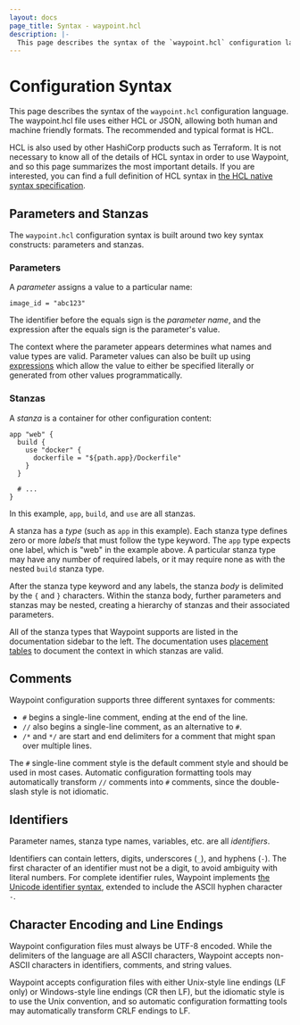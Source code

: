 ```yaml
---
layout: docs
page_title: Syntax - waypoint.hcl
description: |-
  This page describes the syntax of the `waypoint.hcl` configuration language. The waypoint.hcl file uses either HCL or JSON, allowing both human and machine friendly formats. The recommended and typical format is HCL.
---
```


# Configuration Syntax

This page describes the syntax of the `waypoint.hcl` configuration language.
The waypoint.hcl file uses either HCL or JSON, allowing both human and machine
friendly formats. The recommended and typical format is HCL.

HCL is also used by other HashiCorp products such as Terraform.
It is not necessary to know all of the details of HCL syntax in
order to use Waypoint, and so this page summarizes the most important
details. If you are interested, you can find a full definition of HCL
syntax in
[the HCL native syntax specification](https://github.com/hashicorp/hcl/blob/hcl2/hclsyntax/spec.md).

## Parameters and Stanzas

The `waypoint.hcl` configuration syntax is built around two key syntax constructs:
parameters and stanzas.

### Parameters

A _parameter_ assigns a value to a particular name:

```hcl
image_id = "abc123"
```

The identifier before the equals sign is the _parameter name_, and the expression
after the equals sign is the parameter's value.

The context where the parameter appears determines what names and value types
are valid. Parameter values can also be built up using
[expressions](/docs/configuration/expressions/index.html) which allow the value to
either be specified literally or generated from other values programmatically.

### Stanzas

A _stanza_ is a container for other configuration content:

```hcl
app "web" {
  build {
    use "docker" {
      dockerfile = "${path.app}/Dockerfile"
    }
  }

  # ...
}
```

In this example, `app`, `build`, and `use` are all stanzas.

A stanza has a _type_ (such as `app` in this example). Each stanza type defines
zero or more _labels_ that must follow the type keyword. The `app` type
expects one label, which is "web" in the example above.
A particular stanza type may have any number of required labels, or it may
require none as with the nested `build` stanza type.

After the stanza type keyword and any labels, the stanza _body_ is delimited
by the `{` and `}` characters. Within the stanza body, further parameters
and stanzas may be nested, creating a hierarchy of stanzas and their associated
parameters.

All of the stanza types that Waypoint supports are listed in the documentation
sidebar to the left. The documentation uses [placement tables](/docs/waypoint-hcl#placement-tables)
to document the context in which stanzas are valid.

## Comments

Waypoint configuration supports three different syntaxes for comments:

- `#` begins a single-line comment, ending at the end of the line.
- `//` also begins a single-line comment, as an alternative to `#`.
- `/*` and `*/` are start and end delimiters for a comment that might span
  over multiple lines.

The `#` single-line comment style is the default comment style and should be
used in most cases. Automatic configuration formatting tools may automatically
transform `//` comments into `#` comments, since the double-slash style is
not idiomatic.

## Identifiers

Parameter names, stanza type names, variables, etc. are all _identifiers_.

Identifiers can contain letters, digits, underscores (`_`), and hyphens (`-`).
The first character of an identifier must not be a digit, to avoid ambiguity
with literal numbers.
For complete identifier rules, Waypoint implements
[the Unicode identifier syntax](http://unicode.org/reports/tr31/), extended to
include the ASCII hyphen character `-`.

## Character Encoding and Line Endings

Waypoint configuration files must always be UTF-8 encoded. While the
delimiters of the language are all ASCII characters, Waypoint accepts
non-ASCII characters in identifiers, comments, and string values.

Waypoint accepts configuration files with either Unix-style line endings
(LF only) or Windows-style line endings (CR then LF), but the idiomatic style
is to use the Unix convention, and so automatic configuration formatting tools
may automatically transform CRLF endings to LF.

